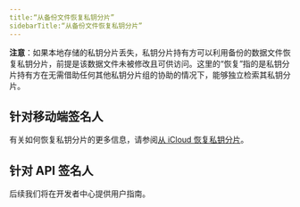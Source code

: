 ```yaml
---
title:“从备份文件恢复私钥分片”
sidebarTitle:“从备份文件恢复私钥分片”
---
```


**注意**：如果本地存储的私钥分片丢失，私钥分片持有方可以利用备份的数据文件恢复私钥分片，前提是该数据文件未被修改且可供访问。这里的“恢复”指的是私钥分片持有方在无需借助任何其他私钥分片组的协助的情况下，能够独立检索其私钥分片。

## 针对移动端签名人

有关如何恢复私钥分片的更多信息，请参阅[从 iCloud 恢复私钥分片](/en/guard/restore-key-shares-from-icloud)。

## 针对 API 签名人

后续我们将在开发者中心提供用户指南。